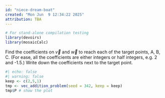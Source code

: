 ```yaml
---
id: "niece-dream-boat"
created: "Mon Jun  9 12:34:22 2025"
attribution: TBA
---
```


```r
# For stand-alone compilation testing
library(devoirs)
library(mosaicCalc)
```

::: {#exr-niece-dream-boat}
Find the coefficients on $\vec{v}$ and $\vec{w}$ to reach each of the target points, A, B, C. (For ease, all the coefficients are either integers or half integers, e.g. 2 and -1.5.)  Write down the coefficients next to the target point.

```r
#| echo: false
#| warning: false
keep <- c(2,5,1)
tmp <- vec_addition_problem(seed = 342, keep = keep)
tmp$P # show the plot
```


<!-- Opening answer: ndb-4Ql -->
<!--
::: {.callout-tip collapse=true `r answer_style("none")`}
## Answer

```r
#| echo: false
#| eval: false
tmp$multipliers |> 
  dplyr::mutate_if(is.numeric, function(x) round(x, 1)) |> 
  gt::gt()
```

[..id..]{data-tooltip="Ans id: ndb-4Ql"}
:::
-->
<!-- closing answer ndb-4Ql -->
 
:::
 <!-- end of exr-neice-dream-boat -->
